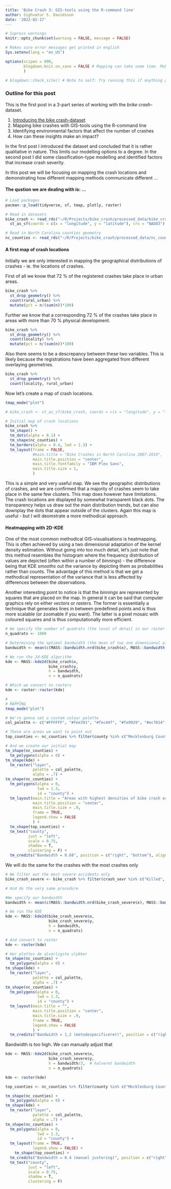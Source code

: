 ```yaml
---
title: 'Bike Crash 3: GIS-tools using the R-command line'
author: Sighvatur S. Davidsson
date: '2022-02-17'
---
```


```r
# Supress warnings
knitr::opts_chunk$set(warning = FALSE, message = FALSE) 

# Makes sure error messages get printed in english
Sys.setenv(lang = "en_US")

options(scipen = 999,
        blogdown.knit.on_save = FALSE # Mapping can take some time. Make sure we're not knitting '.Rmd' to '.html' everytime we click save
        )

# blogdown::check_site() # Note to self: Try running this if anything goes wrong.
```


### Outline for this post 
This is the first post in a 3-part series of working with the *brike crash*-dataset. 

1. [Introducing the bike crash-dataset](https://sdavidsson.netlify.app/post/2022-01-24-introducing-the-bike-crash-data/)
2. Mapping bike crashes with GIS-tools using the R-command line
3. Identifying environmental factors that affect the number of crashes
4. How can these insights make an impact? 

In the first post I introduced the dataset and concluded that it is rather qualitative in nature. This limits our modelling options to a degree. In the second post I did some classification-type modelling and identified factors that increase crash severity. 

In this post we will be focusing on mapping the crash locations and demonstrating how different mapping methods communicate different ... 

#### The qustion we are dealing with is: ... 

```r
# Load packages
pacman::p_load(tidyverse, sf, tmap, plotly, raster)

# Read in datasets
bike_crash <- read_rds("~/R/Projects/bike_crash/processed_data/bike_crash.rds") %>% 
  st_as_sf(coords = c(x = "longitude", y = "latitude"), crs = "NAD83") 

# Read in North Carolina counties geometry
nc_counties <- read_rds("~/R/Projects/bike_crash/processed_data/nc_counties_geom.rds")
```

#### A first map of crash locations

Initially we are only interested in mapping the geographical distributions of crashes - ie. the locations of crashes. 

First of all we know that 72 % of the registered crashes take place in urban areas.

```r
bike_crash %>% 
  st_drop_geometry() %>% 
  count(rural_urban) %>% 
  mutate(pct = n/(sum(n))*100) 
```

Further we know that a corresponding 72 % of the crashes take place in areas with more than 70 % physical development. 

```r
bike_crash %>% 
  st_drop_geometry() %>% 
  count(locality) %>% 
  mutate(pct = n/(sum(n))*100)
```

Also there seems to be a descrepancy between these two variables. This is likely because the registrations have been aggregated from different overlaying geometries. 

```r
bike_crash %>% 
  st_drop_geometry() %>% 
  count(locality, rural_urban) 
```

Now let's create a map of crash locations. 

```r
tmap_mode("plot") 

# bike_crash <- st_as_sf(bike_crash, coords = c(x = "longitude", y = "latitude"), crs = "NAD83") 

# Initial map of crash locations
bike_crash %>%
  tm_shape() + 
  tm_dots(alpha = 0.1) + 
  tm_shape(nc_counties) + 
  tm_borders(alpha = 0.4, lwd = 1.3) + 
  tm_layout(frame = FALSE,
            #main.title = "Bike Crashes in North Carolina 2007-2019", 
            main.title.position = "center",
            main.title.fontfamily = "IBM Plex Sans",
            main.title.size = 1,
            ) 
```

This is a simple and very useful map. We see the geographic distributions of crashes, and we are confirmed that a majority of crashes seem to take place in the same few clusters. This map does however have limitations. The crash locations are displayed by somewhat transparent black dots. The transparency helps us draw out the main distribution trends, but can also downplay the dots that appear outside of the clusters. Again this map is useful - but I will deomstrate a more methodical approach.

#### Heatmapping with 2D-KDE
One of the most common methodical GIS-visualisations is heatmapping. This is often achieved by using a two dimensional adaptation of the kernel density estimation. Without going into too much detail, let's just note that this method resembles the histogram where the frequency distribution of values are depicted (often within a number of *binnings*) - the difference being that KDE *smooths* out the variance by depicting them as probabilities rather than counts. The advantage of this method is that we get a methodical representation of the variance that is less affected by differences between the observations.

Another interesting point to notice is that the *binnings* are represented by squares that are placed on the map. In general it can be said that computer graphics rely on either *vectors* or *rasters*. The former is essentially a technique that generates lines in between predefined points and is thus more scalable (or zoomable if you want). The latter is a pixel mosaic with coloured squares and is thus computationally more efficient.

```r
# We specify the number of quadrats (the level of detail in our raster map)
n_quadrats <- 1000

# Determining the optimal bandwidth (the mean of two one dimensional algorithms)
bandwidth <- mean(c(MASS::bandwidth.nrd(bike_crash$x), MASS::bandwidth.nrd(bike_crash$y)))

# We run the 2d-KDE algorithm
kde <- MASS::kde2d(bike_crash$x, 
                   bike_crash$y, 
                   h = bandwidth, 
                   n = n_quadrats)

# Which we convert to rasters 
kde <- raster::raster(kde)

# _ _ _
# MAPPING
tmap_mode("plot") 

# We're gonna set a custom colour palette
col_palette <- c("#FFFFFF", "#fee391", "#fec44f", "#fe9929", "#ec7014", "#cc4c02", "#8c2d04")

# These are areas we want to point out
top_counties <- nc_counties %>% filter(county %in% c("Mecklenburg County", "Wake County", "Durham County", "New Hanover County", "Guilford County"))

# And we create our initial map
tm_shape(nc_counties) + 
  tm_polygons(alpha = 0) + 
tm_shape(kde) + 
  tm_raster("layer",  
            palette = col_palette, 
            alpha = .7) + 
tm_shape(nc_counties) + 
  tm_polygons(alpha = 0, 
              lwd = 1.3,
              id = "county") +
  tm_layout(main.title = "Areas with highest densities of bike crash occurances", 
            main.title.position = "center",
            main.title.size = .9,
            frame = TRUE, 
            legend.show = FALSE
            ) +
  tm_shape(top_counties) +
  tm_text("county",
          just = "left",
          scale = 0.75,
          shadow = T,
          clustering = F) + 
  tm_credits("Bandwidth = 0.68", position = c("right", "bottom"), align = "right")
```

We will do the same for the crashes with the most crashes only

```r
# We filter out the most severe accidents only
bike_crash_severe <- bike_crash %>% filter(crash_sevr %in% c("Killed", "Suspected Serious Injury"))

# And do the very same procedure 

#We specify our bandwidth
bandwidth <- mean(c(MASS::bandwidth.nrd(bike_crash_severe$x), MASS::bandwidth.nrd(bike_crash_severe$y)))

# We run the KDE
kde <- MASS::kde2d(bike_crash_severe$x, 
                   bike_crash_severe$y, 
                   h = bandwidth, 
                   n = n_quadrats)

# And convert to raster
kde <- raster(kde)

# Her plottes de alvorligste ulykker
tm_shape(nc_counties) + 
  tm_polygons(alpha = 0) + 
tm_shape(kde) + 
  tm_raster("layer",  
            palette = col_palette, 
            alpha = .7) + 
tm_shape(nc_counties) + 
  tm_polygons(alpha = 0, 
              lwd = 1.3,
              id = "county") +
  tm_layout(main.title = "", 
            main.title.position = "center",
            main.title.size = .9,
            frame = TRUE, 
            legend.show = FALSE
            ) + 
  tm_credits("Bandwidth = 1,2 (metodespecificeret)", position = c("right", "bottom"), align = "right")
```

Bandwidth is too high. We can manually adjust that

```r
kde <- MASS::kde2d(bike_crash_severe$x, 
                   bike_crash_severe$y, 
                   h = bandwidth/3,  # halveret bandwidth
                   n = n_quadrats)

kde <- raster(kde)

top_counties <- nc_counties %>% filter(county %in% c("Mecklenburg County", "Wake County", "New Hanover County"))

tm_shape(nc_counties) + 
  tm_polygons(alpha = 0) + 
tm_shape(kde) + 
  tm_raster("layer",  
            palette = col_palette, 
            alpha = .7) + 
tm_shape(nc_counties) + 
  tm_polygons(alpha = 0, 
              lwd = 1.3,
              id = "county") +
  tm_layout(frame = TRUE, 
            legend.show = FALSE) +
    tm_shape(top_counties) + 
  tm_credits("Bandwidth = 0.4 (manuel justering)", position = c("right", "bottom"), align = "right") +
  tm_text("county",
          just = "left",
          scale = 0.75,
          shadow = T,
          clustering = F) 
```

